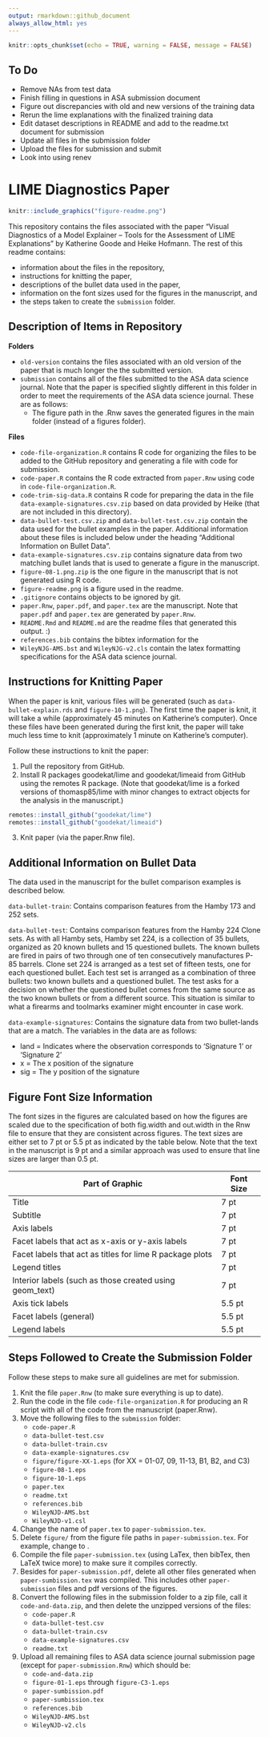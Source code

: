 ```yaml
---
output: rmarkdown::github_document
always_allow_html: yes
---
```


```r
knitr::opts_chunk$set(echo = TRUE, warning = FALSE, message = FALSE)
```

## To Do

- Remove NAs from test data
- Finish filling in questions in ASA submission document
- Figure out discrepancies with old and new versions of the training data
- Rerun the lime explanations with the finalized training data
- Edit dataset descriptions in README and add to the readme.txt document for submission
- Update all files in the submission folder
- Upload the files for submission and submit
- Look into using renev

# LIME Diagnostics Paper

```r
knitr::include_graphics("figure-readme.png")
```

This repository contains the files associated with the paper "Visual Diagnostics of a Model Explainer -- Tools for the Assessment of LIME Explanations" by Katherine Goode and Heike Hofmann. The rest of this readme contains:

- information about the files in the repository,
- instructions for knitting the paper,
- descriptions of the bullet data used in the paper, 
- information on the font sizes used for the figures in the manuscript, and
- the steps taken to create the `submission` folder.

## Description of Items in Repository

**Folders**

- `old-version` contains the files associated with an old version of the paper that is much longer the the submitted version.
- `submission` contains all of the files submitted to the ASA data science journal. Note that the paper is specified slightly different in this folder in order to meet the requirements of the ASA data science journal. These are as follows:
  - The figure path in the .Rnw saves the generated figures in the main folder (instead of a figures folder).

**Files**

- `code-file-organization.R` contains R code for organizing the files to be added to the GitHub repository and generating a file with code for submission.
- `code-paper.R` contains the R code extracted from `paper.Rnw` using code in `code-file-organization.R`.
- `code-trim-sig-data.R` contains R code for preparing the data in the file `data-example-signatures.csv.zip` based on data provided by Heike (that are not included in this directory).
- `data-bullet-test.csv.zip` and `data-bullet-test.csv.zip` contain the data used for the bullet examples in the paper. Additional information about these files is included below under the heading "Additional Information on Bullet Data".
- `data-example-signatures.csv.zip` contains signature data from two matching bullet lands that is used to generate a figure in the manuscript.
- `figure-08-1.png.zip` is the one figure in the manuscript that is not generated using R code.
- `figure-readme.png` is a figure used in the readme.
- `.gitignore` contains objects to be ignored by git.
- `paper.Rnw`, `paper.pdf`, and `paper.tex` are the manuscript. Note that `paper.pdf` and `paper.tex` are generated by `paper.Rnw`.
- `README.Rmd` and `README.md` are the readme files that generated this output. :)
- `references.bib` contains the bibtex information for the 
- `WileyNJG-AMS.bst` and `WileyNJG-v2.cls` contain the latex formatting specifications for the ASA data science journal.

## Instructions for Knitting Paper

When the paper is knit, various files will be generated (such as `data-bullet-explain.rds` and `figure-10-1.png`). The first time the paper is knit, it will take a while (approximately 45 minutes on Katherine's computer). Once these files have been generated during the first knit, the paper will take much less time to knit (approximately 1 minute on Katherine's computer).

Follow these instructions to knit the paper:

1. Pull the repository from GitHub.
2. Install R packages goodekat/lime and goodekat/limeaid from GitHub using the remotes R package. (Note that goodekat/lime is a forked versions of thomasp85/lime with minor changes to extract objects for the analysis in the manuscript.)

```r
remotes::install_github("goodekat/lime")
remotes::install_github("goodekat/limeaid")
```

3. Knit paper (via the paper.Rnw file).

## Additional Information on Bullet Data

The data used in the manuscript for the bullet comparison examples is described below.

`data-bullet-train`: Contains comparison features from the Hamby 173 and 252 sets.

`data-bullet-test`: Contains comparison features from the Hamby 224 Clone sets. As with all Hamby sets, Hamby set 224, is a collection of 35 bullets, organized as 20 known bullets and 15 questioned bullets. The known bullets are fired in pairs of two through one of ten consecutively manufactures P-85 barrels. Clone set 224 is arranged as a test set of fifteen tests, one for each questioned bullet. Each test set is arranged as a combination of three bullets: two known bullets and a questioned bullet. The test asks for a decision on whether the questioned bullet comes from the same source as the two known bullets or from a different source. This situation is similar to what a firearms and toolmarks examiner might encounter in case work. 

`data-example-signatures`: Contains the signature data from two bullet-lands that are a match. The variables in the data are as follows:

  - land = Indicates where the observation corresponds to 'Signature 1' or 'Signature 2'
  - x = The x position of the signature
  - sig = The y position of the signature

## Figure Font Size Information

The font sizes in the figures are calculated based on how the figures are scaled due to the specification of both fig.width and out.width in the Rnw file to ensure that they are consistent across figures. The text sizes are either set to 7 pt or 5.5 pt as indicated by the table below. Note that the text in the manuscript is 9 pt and a similar approach was used to ensure that line sizes are larger than 0.5 pt.

| Part of Graphic | Font Size |
| --------------- | --------- | 
| Title | 7 pt |
| Subtitle | 7 pt |
| Axis labels | 7 pt |
| Facet labels that act as x-axis or y-axis labels | 7 pt |
| Facet labels that act as titles for lime R package plots | 7 pt |
| Legend titles | 7 pt |
| Interior labels (such as those created using geom_text) | 7 pt |
| Axis tick labels | 5.5 pt |
| Facet labels (general) | 5.5 pt |
| Legend labels | 5.5 pt |

## Steps Followed to Create the Submission Folder

Follow these steps to make sure all guidelines are met for submission.

1. Knit the file `paper.Rnw` (to make sure everything is up to date).
2. Run the code in the file `code-file-organization.R` for producing an R script with all of the code from the manuscript (paper.Rnw).
3. Move the following files to the `submission` folder:
    - `code-paper.R`
    - `data-bullet-test.csv`
    - `data-bullet-train.csv`
    - `data-example-signatures.csv`
    - `figure/figure-XX-1.eps` (for XX = 01-07, 09, 11-13, B1, B2, and C3)
    - `figure-08-1.eps`
    - `figure-10-1.eps`
    - `paper.tex`
    - `readme.txt`
    - `references.bib`
    - `WileyNJD-AMS.bst`
    - `WileyNJD-v1.csl`
4. Change the name of `paper.tex` to `paper-submission.tex`.
5. Delete `figure/` from the figure file paths in `paper-submission.tex`. For example, change \includegraphics[width=6.5in]{figure/figure-01-1} to \includegraphics[width=6.5in]{figure-01-1}.
6. Compile the file `paper-submission.tex` (using LaTex, then bibTex, then LaTeX twice more) to make sure it compiles correctly. 
7. Besides for `paper-submission.pdf`, delete all other files generated when `paper-sumbission.tex` was compiled. This includes other `paper-submission` files and pdf versions of the figures.
8. Convert the following files in the submission folder to a zip file, call it `code-and-data.zip`, and then delete the unzipped versions of the files:
    - `code-paper.R`
    - `data-bullet-test.csv`
    - `data-bullet-train.csv`
    - `data-example-signatures.csv`
    - `readme.txt`
9. Upload all remaining files to ASA data science journal submission page (except for `paper-submission.Rnw`) which should be:
    - `code-and-data.zip`
    - `figure-01-1.eps` through `figure-C3-1.eps`
    - `paper-sumbission.pdf`
    - `paper-sumbission.tex`
    - `references.bib`
    - `WileyNJD-AMS.bst`
    - `WileyNJD-v2.cls`
  